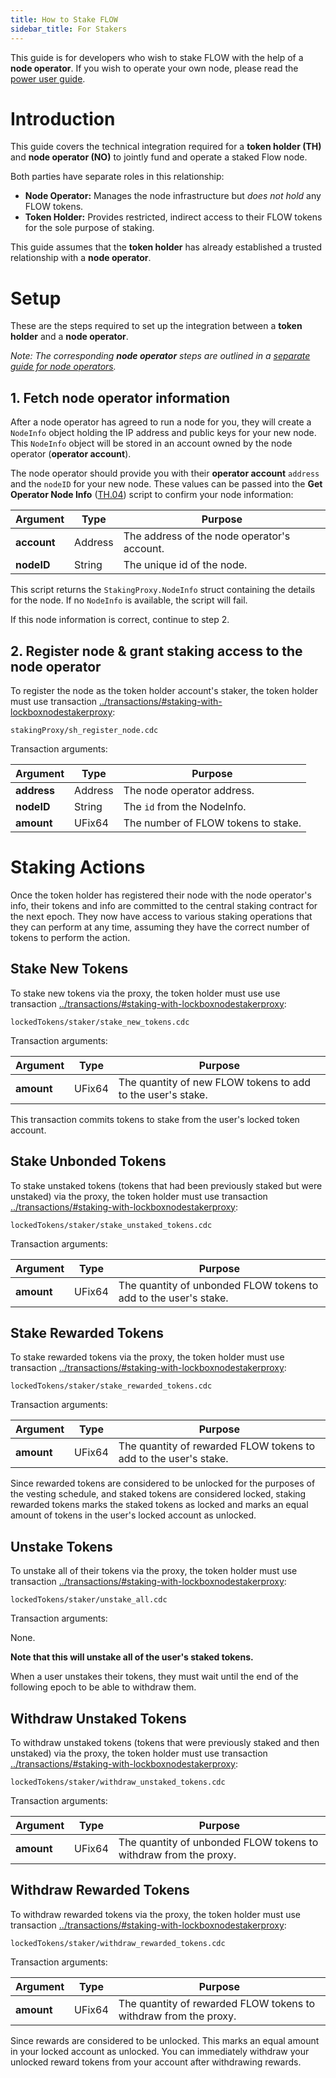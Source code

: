 ```yaml
---
title: How to Stake FLOW
sidebar_title: For Stakers
---
```


<Callout type="warning">

  This guide is for developers who wish to stake FLOW with the help of a **node operator**. 
  If you wish to operate your own node, please read the [power user guide](/token/staking2/power-users).

</Callout>

# Introduction

This guide covers the technical integration required for a **token holder (TH)** and **node operator (NO)** 
to jointly fund and operate a staked Flow node.

Both parties have separate roles in this relationship:

- **Node Operator:** Manages the node infrastructure but _does not hold_ any FLOW tokens.
- **Token Holder:** Provides restricted, indirect access to their FLOW tokens for the sole purpose of staking.

This guide assumes that the **token holder** has already established a 
trusted relationship with a **node operator**.

# Setup

These are the steps required to set up the integration between a **token holder** and a **node operator**.

_Note: The corresponding **node operator** steps are outlined in a 
[separate guide for node operators](/token/staking2/node-operators)._

## 1. Fetch node operator information

After a node operator has agreed to run a node for you, 
they will create a `NodeInfo` object holding the IP address and public keys for your new node. 
This `NodeInfo` object will be stored in an account owned by the node operator (**operator account**).

The node operator should provide you with their **operator account** `address` and the `nodeID` for your new node. 
These values can be passed into the **Get Operator Node Info** ([TH.04](../transactions/#staking-with-lockboxnodestakerproxy)) 
script to confirm your node information:

| Argument     | Type    | Purpose |
|--------------|---------|---------|
| **account**  | Address | The address of the node operator's account. |
| **nodeID**   | String  | The unique id of the node. |

This script returns the `StakingProxy.NodeInfo` struct containing the details for the node. 
If no `NodeInfo` is available, the script will fail.

If this node information is correct, continue to step 2.

## 2. Register node & grant staking access to the node operator

To register the node as the token holder account's staker, the token holder must use transaction [../transactions/#staking-with-lockboxnodestakerproxy](TH.05):

`stakingProxy/sh_register_node.cdc`

Transaction arguments:

| Argument    | Type    | Purpose |
|-------------|---------|---------|
| **address** | Address | The node operator address. |
| **nodeID**  | String  | The `id` from the NodeInfo. |
| **amount**  | UFix64  | The number of FLOW tokens to stake. |

# Staking Actions

Once the token holder has registered their node with the node operator's info, their tokens and info
are committed to the central staking contract for the next epoch. They now have access to 
various staking operations that they can perform at any time, assuming they have
the correct number of tokens to perform the action.

## Stake New Tokens

To stake new tokens via the proxy, the token holder must use use transaction [../transactions/#staking-with-lockboxnodestakerproxy](TH.06):

`lockedTokens/staker/stake_new_tokens.cdc`

Transaction arguments:

| Argument   | Type   | Purpose |
|------------|--------|---------|
| **amount** | UFix64 | The quantity of new FLOW tokens to add to the user's stake. |

This transaction commits tokens to stake from the user's locked token account.

## Stake Unbonded Tokens

To stake unstaked tokens (tokens that had been previously staked but were unstaked) via the proxy, 
the token holder must use transaction [../transactions/#staking-with-lockboxnodestakerproxy](TH.07):

`lockedTokens/staker/stake_unstaked_tokens.cdc`

Transaction arguments:

| Argument   | Type   | Purpose |
|------------|--------|---------|
| **amount** | UFix64 | The quantity of unbonded FLOW tokens to add to the user's stake. |

## Stake Rewarded Tokens

To stake rewarded tokens via the proxy, the token holder must use transaction [../transactions/#staking-with-lockboxnodestakerproxy](TH.08):

`lockedTokens/staker/stake_rewarded_tokens.cdc`

Transaction arguments:

| Argument   | Type   | Purpose |
|------------|--------|---------|
| **amount** | UFix64 | The quantity of rewarded FLOW tokens to add to the user's stake. |

Since rewarded tokens are considered to be unlocked for the purposes of the vesting schedule,
and staked tokens are considered locked, staking rewarded tokens marks the staked tokens as locked
and marks an equal amount of tokens in the user's locked account as unlocked.

## Unstake Tokens

To unstake all of their tokens via the proxy, the token holder must use transaction [../transactions/#staking-with-lockboxnodestakerproxy](TH.09):

`lockedTokens/staker/unstake_all.cdc`

Transaction arguments:

None.

**Note that this will unstake all of the user's staked tokens.**

When a user unstakes their tokens, they must wait until the end of the following epoch to be able to withdraw them.

## Withdraw Unstaked Tokens

To withdraw unstaked tokens (tokens that were previously staked and then unstaked) via the proxy, the token holder must use transaction [../transactions/#staking-with-lockboxnodestakerproxy](TH.10):

`lockedTokens/staker/withdraw_unstaked_tokens.cdc`

Transaction arguments:

| Argument   | Type   | Purpose |
|------------|--------|---------|
| **amount** | UFix64 | The quantity of unbonded FLOW tokens to withdraw from the proxy. |

## Withdraw Rewarded Tokens

To withdraw rewarded tokens via the proxy, the token holder must use transaction [../transactions/#staking-with-lockboxnodestakerproxy](TH.11):

`lockedTokens/staker/withdraw_rewarded_tokens.cdc`

Transaction arguments:

| Argument   | Type   | Purpose |
|------------|--------|---------|
| **amount** | UFix64 | The quantity of rewarded FLOW tokens to withdraw from the proxy. |

Since rewards are considered to be unlocked. This marks an equal amount in your locked account as unlocked.
You can immediately withdraw your unlocked reward tokens from your account after withdrawing rewards.
